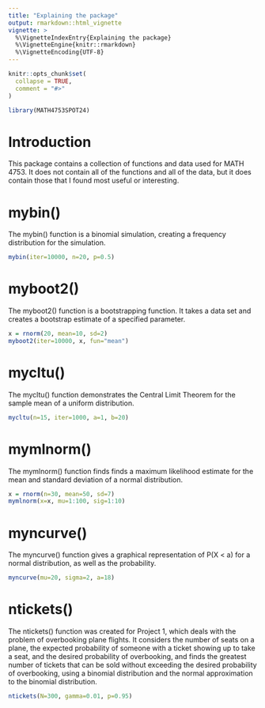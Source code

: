```yaml
---
title: "Explaining the package"
output: rmarkdown::html_vignette
vignette: >
  %\VignetteIndexEntry{Explaining the package}
  %\VignetteEngine{knitr::rmarkdown}
  %\VignetteEncoding{UTF-8}
---
```


```r
knitr::opts_chunk$set(
  collapse = TRUE,
  comment = "#>"
)
```

```r
library(MATH4753SPOT24)
```

# Introduction

This package contains a collection of functions and data used for MATH 4753. It does not contain all of the functions and all of the data, but it does contain those that I found most useful or interesting.

# mybin()

The mybin() function is a binomial simulation, creating a frequency distribution for the simulation.

```r
mybin(iter=10000, n=20, p=0.5)
```

# myboot2()

The myboot2() function is a bootstrapping function. It takes a data set and creates a bootstrap estimate of a specified parameter.

```r
x = rnorm(20, mean=10, sd=2)
myboot2(iter=10000, x, fun="mean")
```

# mycltu()

The mycltu() function demonstrates the Central Limit Theorem for the sample mean of a uniform distribution.

```r
mycltu(n=15, iter=1000, a=1, b=20)
```

# mymlnorm()

The mymlnorm() function finds finds a maximum likelihood estimate for the mean and standard deviation of a normal distribution.

```r
x = rnorm(n=30, mean=50, sd=7)
mymlnorm(x=x, mu=1:100, sig=1:10)
```

# myncurve()

The myncurve() function gives a graphical representation of P(X < a) for a normal distribution, as well as the probability.

```r
myncurve(mu=20, sigma=2, a=18)
```

# ntickets()

The ntickets() function was created for Project 1, which deals with the problem of overbooking plane flights. It considers the number of seats on a plane, the expected probability of someone with a ticket showing up to take a seat, and the desired probability of overbooking, and finds the greatest number of tickets that can be sold without exceeding the desired probability of overbooking, using a binomial distribution and the normal approximation to the binomial distribution.

```r
ntickets(N=300, gamma=0.01, p=0.95)
```


